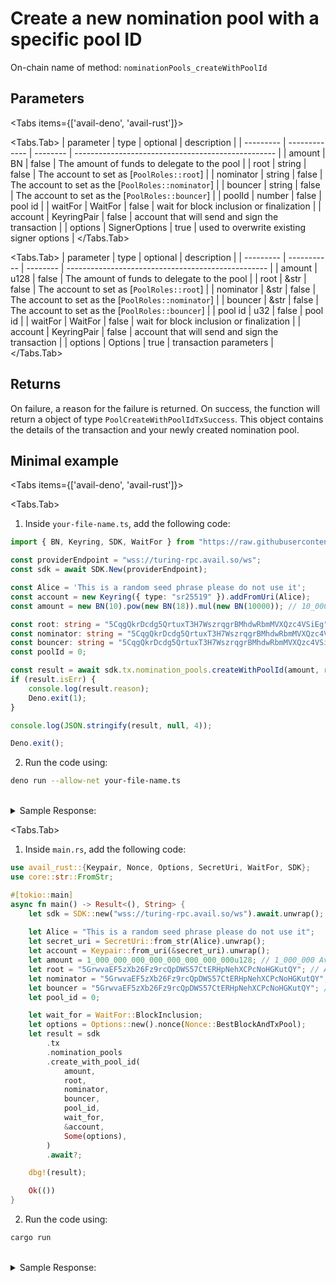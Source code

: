  
# Create a new nomination pool with a specific pool ID

On-chain name of method: `nominationPools_createWithPoolId`

## Parameters

<Tabs items={['avail-deno', 'avail-rust']}>

<Tabs.Tab>
| parameter | type          | optional | description                                        |
| --------- | ------------- | -------- | -------------------------------------------------- |
| amount    | BN            | false    | The amount of funds to delegate to the pool        |
| root      | string        | false    | The account to set as [`PoolRoles::root`]          |
| nominator | string        | false    | The account to set as the [`PoolRoles::nominator`] |
| bouncer   | string        | false    | The account to set as the [`PoolRoles::bouncer`]   |
| poolId    | number        | false    | pool id                                            |
| waitFor   | WaitFor       | false    | wait for block inclusion or finalization           |
| account   | KeyringPair   | false    | account that will send and sign the transaction    |
| options   | SignerOptions | true     | used to overwrite existing signer options          |
</Tabs.Tab>

<Tabs.Tab>
| parameter | type        | optional | description                                        |
| --------- | ----------- | -------- | -------------------------------------------------- |
| amount    | u128        | false    | The amount of funds to delegate to the pool        |
| root      | &str        | false    | The account to set as [`PoolRoles::root`]          |
| nominator | &str        | false    | The account to set as the [`PoolRoles::nominator`] |
| bouncer   | &str        | false    | The account to set as the [`PoolRoles::bouncer`]   |
| pool id   | u32         | false    | pool id                                            |
| waitFor   | WaitFor     | false    | wait for block inclusion or finalization           |
| account   | KeyringPair | false    | account that will send and sign the transaction    |
| options   | Options     | true     | transaction parameters                             |
</Tabs.Tab>

</Tabs>

## Returns

On failure, a reason for the failure is returned. On success, the function will return a object of type `PoolCreateWithPoolIdTxSuccess`.
This object contains the details of the transaction and your newly created nomination pool.

## Minimal example

<Tabs items={['avail-deno', 'avail-rust']}>

<Tabs.Tab>

1. Inside `your-file-name.ts`, add the following code:

```typescript filename="avail-deno"
import { BN, Keyring, SDK, WaitFor } from "https://raw.githubusercontent.com/availproject/avail/main/avail-deno/src/sdk.ts";

const providerEndpoint = "wss://turing-rpc.avail.so/ws";
const sdk = await SDK.New(providerEndpoint);

const Alice = 'This is a random seed phrase please do not use it';
const account = new Keyring({ type: "sr25519" }).addFromUri(Alice);
const amount = new BN(10).pow(new BN(18)).mul(new BN(10000)); // 10_000 Avail

const root: string = "5CqgQkrDcdg5QrtuxT3H7WszrqgrBMhdwRbmMVXQzc4VSiEg"; // Alice
const nominator: string = "5CqgQkrDcdg5QrtuxT3H7WszrqgrBMhdwRbmMVXQzc4VSiEg"; // Alice
const bouncer: string = "5CqgQkrDcdg5QrtuxT3H7WszrqgrBMhdwRbmMVXQzc4VSiEg"; // Alice
const poolId = 0;

const result = await sdk.tx.nomination_pools.createWithPoolId(amount, root, nominator, bouncer, poolId, WaitFor.BlockInclusion, account);
if (result.isErr) {
	console.log(result.reason);
	Deno.exit(1);
}

console.log(JSON.stringify(result, null, 4));

Deno.exit();
```

2. Run the code using:

```bash
deno run --allow-net your-file-name.ts
```

<br/>
<details className="border p-3 rounded-md bg-[#EFF6FF] border-[#] hover:!bg-[#EFF6FF]">
<summary>Sample Response:</summary>
```js
{
    "isErr": false,
    "event": {
        "depositor": "5FHneW46xGXgs5mUiveU4sbTyGBzmstUspZC92UhjJM694ty",
        "poolId": "0"
    },
    "event2": {
        "member": "5FHneW46xGXgs5mUiveU4sbTyGBzmstUspZC92UhjJM694ty",
        "poolId": "0",
        "bonded": "10000",
        "joined": "true"
    },
    "events": [...],
    "txHash": "0x6b50caed7950e67934cabbf88a1f7dc2e7e995ac608402f91a4db19be0da5c41",
    "txIndex": 1,
    "blockHash": "0xc06df7dbb1e404f54499f942479ddcffc92665c021ea07c2798fc2f354f403d3",
    "blockNumber": 6
}
```
</details>
</Tabs.Tab>

<Tabs.Tab>

1. Inside `main.rs`, add the following code:

```rust filename="avail-rust"
use avail_rust::{Keypair, Nonce, Options, SecretUri, WaitFor, SDK};
use core::str::FromStr;

#[tokio::main]
async fn main() -> Result<(), String> {
	let sdk = SDK::new("wss://turing-rpc.avail.so/ws").await.unwrap();
 
	let Alice = "This is a random seed phrase please do not use it";
	let secret_uri = SecretUri::from_str(Alice).unwrap();
	let account = Keypair::from_uri(&secret_uri).unwrap();
	let amount = 1_000_000_000_000_000_000_000_000u128; // 1_000_000 Avail tokens
	let root = "5GrwvaEF5zXb26Fz9rcQpDWS57CtERHpNehXCPcNoHGKutQY"; // Alice
	let nominator = "5GrwvaEF5zXb26Fz9rcQpDWS57CtERHpNehXCPcNoHGKutQY"; // Alice
	let bouncer = "5GrwvaEF5zXb26Fz9rcQpDWS57CtERHpNehXCPcNoHGKutQY"; // Alice
	let pool_id = 0;

	let wait_for = WaitFor::BlockInclusion;
	let options = Options::new().nonce(Nonce::BestBlockAndTxPool);
	let result = sdk
		.tx
		.nomination_pools
		.create_with_pool_id(
			amount,
			root,
			nominator,
			bouncer,
			pool_id,
			wait_for,
			&account,
			Some(options),
		)
		.await?;

	dbg!(result);

	Ok(())
}
```

2. Run the code using:

```bash
cargo run
```

<br/>
<details className="border p-3 rounded-md bg-[#EFF6FF] border-[#] hover:!bg-[#EFF6FF]">
<summary>Sample Response:</summary>
```rust
PoolCreateWithPoolIdTxSuccess {
    event: Created {
        depositor: AccountId32(...),
        pool_id: 0,
    },
    event2: Bonded {
        member: AccountId32(...),
        pool_id: 0,
        bonded: 1000000000000000000000000,
        joined: true,
    },
    events: ExtrinsicEvents {
        ext_hash: 0xaa16bad7378608bda89476353a61c1ae1ecc36166f0c5adda50cd563162889db,
        idx: 1,
        events: Events {
            event_bytes: [],
            start_idx: 1,
            num_events: 19,
        },
    },
    tx_hash: 0xaa16bad7378608bda89476353a61c1ae1ecc36166f0c5adda50cd563162889db,
    tx_index: 1,
    block_hash: 0xc04789228e6fa209119336ac33bcd6280b6b0c22e5ef9125c36b9f4a04e58adc,
    block_number: 32,
}
```
</details>
</Tabs.Tab>

</Tabs>